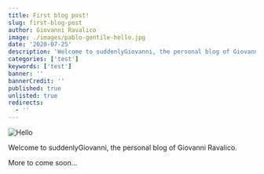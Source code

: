 ```yaml
---
title: First blog post!
slug: first-blog-post
author: Giovanni Ravalico
image: ./images/pablo-gentile-hello.jpg
date: '2020-07-25'
description: 'Welcome to suddenlyGiovanni, the personal blog of Giovanni Ravalico.'
categories: ['test']
keywords: ['test']
banner: ''
bannerCredit: ''
published: true
unlisted: true
redirects:
  - ''
---
```


![Hello](./images/pablo-gentile-hello.jpg)

Welcome to suddenlyGiovanni, the personal blog of Giovanni Ravalico.

More to come soon…
